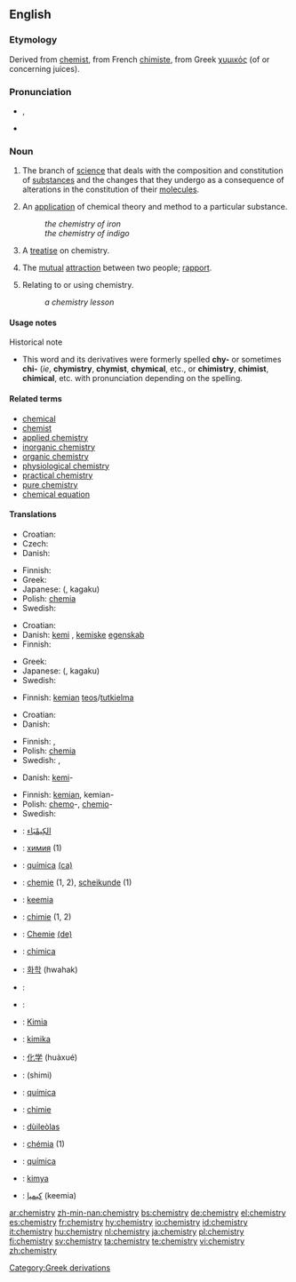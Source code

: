 {{wikipedia}}
==English==

===Etymology===
Derived from [[chemist]], from French [[chimiste]], from Greek [[χυμικός]] (of or concerning juices).

===Pronunciation===
*{{IPA|/ˈkem.ɪ.stri/}}, {{SAMPA|/"kem.I.stri/}}
*{{audio|en-us-chemistry.ogg|Audio (US)}}

===Noun===
{{en-noun|chemistr|ies}}

# {{uncountable}} The branch of [[science]] that deals with the composition and constitution of [[substance]]s and the changes that they undergo as a consequence of alterations in the constitution of their [[molecule]]s.
# An [[application]] of chemical theory and method to a particular substance.
#: ''the chemistry of iron''
#: ''the chemistry of indigo''
# A [[treatise]] on chemistry.
# {{context|informal}} The [[mutual]] [[attraction]] between two people; [[rapport]].
# {{context|modifier}} Relating to or using chemistry.
#:''a chemistry lesson''

====Usage notes====
;Historical note
*This word and its derivatives were formerly spelled '''chy-''' or sometimes '''chi-''' (''ie'', '''chymistry''', '''chymist''', '''chymical''', etc., or '''chimistry''', '''chimist''', '''chimical''', etc. with pronunciation depending on the spelling.

====Related terms====
*[[chemical]]
*[[chemist]]
*[[applied chemistry]]
*[[inorganic chemistry]]
*[[organic chemistry]]
*[[physiological chemistry]]
*[[practical chemistry]]
*[[pure chemistry]]
*[[chemical equation]]

====Translations====
{{trans-top|branch of science}}
* Croatian: {{t+|hr|kemija|f}}
* Czech: {{t+|cs|chemie|f}}
* Danish: {{t-|da|kemi|c}}
{{trans-mid}}
* Finnish: {{t+|fi|kemia}}
* Greek: {{t|el|χημεία|f|tr=chimeía|sc=Grek}}
* Japanese: {{JAchar|[[化学]]}} ({{JAchar|[[かがく]]}}, kagaku)
* Polish: [[chemia]] {{f}}
* Swedish: {{t|sv|kemi|c}}
{{trans-bottom}}

{{trans-top|application of chemical theory and method to a particular substance}}
* Croatian: {{t+|hr|kemija|f}}
* Danish: [[kemi]] {{c}}, [[kemiske]] [[egenskab]] {{c}}
* Finnish: {{t+|fi|kemia}}
{{trans-mid}}
* Greek: {{t|el|χημεία|f|tr=chimeía|sc=Grek}}
* Japanese: {{JAchar|[[化学]]}} ({{JAchar|[[かがく]]}}, kagaku)
* Swedish: {{t|sv|kemi|c}}
{{trans-bottom}}

{{trans-top|treatise on chemistry}}
* Finnish: [[kemia|kemian]] [[teos]]/[[tutkielma]]
{{trans-mid}}
{{trans-bottom}}

{{trans-top|mutual attraction between two people}}
* Croatian: {{t+|hr|kemija|f}}
* Danish: {{t-|da|kemi|c}}
{{trans-mid}}
* Finnish: {{t-|fi|vetovoima}}, {{t+|fi|kemia}}
* Polish: [[chemia]] {{f}}
* Swedish: {{t|sv|kemi|c}}, {{t|sv|personkemi|c}}
{{trans-bottom}}

{{trans-top|as modifier: relating to or using chemistry}}
* Danish: [[kemi]]-
{{trans-mid}}
* Finnish: [[kemia|kemian]], kemian-
* Polish: [[chemo]]-, [[chemio]]-
* Swedish: {{t|sv|kemi-|c}}
{{trans-bottom}}

{{checktrans-top}}
*{{ttbc|Arabic}}: [[الكِيمْيَاء]] {{f}}
*{{ttbc|Bulgarian}}: [[химия]] {{f}} (1)
*{{ttbc|Catalan}}: [[química]] {{f}} [[:ca:química|(ca)]]
*{{ttbc|Dutch}}: [[chemie]] {{f}} (1, 2), [[scheikunde]] {{f}} (1)
*{{ttbc|Estonian}}: [[keemia]]
*{{ttbc|French}}: [[chimie]] {{f}} (1, 2)
*{{ttbc|German}}: [[Chemie]] {{f}} [[:de:Chemie|(de)]]
*{{ttbc|Italian}}: [[chimica]] {{f}}
*{{ttbc|Korean}}: [[화학]] (hwahak)
*{{ttbc|Kurdish}}: {{KUchar|[[کیمیا]]}}
*{{ttbc|Norwegian}}: {{t-|no|kjemi|m}}
*{{ttbc|Malay}}: [[Kimia]]
*{{ttbc|Maltese}}: [[kimika]]
{{checktrans-mid}}
*{{ttbc|Mandarin Chinese}}: [[化学]] (huàxué)
*{{ttbc|Persian}}: {{FAchar|[[شیمی]]}} (shimi)
*{{ttbc|Portuguese}}: [[química]] {{f}}
*{{ttbc|Romanian}}: [[chimie]] {{f}}
*{{ttbc|Scottish Gaelic}}: [[dùileòlas]] {{m}}
*{{ttbc|Slovak}}: [[chémia]] {{f}} (1)
*{{ttbc|Spanish}}: [[química]] {{f}}
*{{ttbc|Turkish}}: [[kimya]]
*{{ttbc|Urdu}}: [[کیمیا]] (keemia) {{m}}
{{checktrans-bottom}}

[[Category:Greek derivations]]

[[ar:chemistry]]
[[zh-min-nan:chemistry]]
[[bs:chemistry]]
[[de:chemistry]]
[[el:chemistry]]
[[es:chemistry]]
[[fr:chemistry]]
[[hy:chemistry]]
[[io:chemistry]]
[[id:chemistry]]
[[it:chemistry]]
[[hu:chemistry]]
[[nl:chemistry]]
[[ja:chemistry]]
[[pl:chemistry]]
[[fi:chemistry]]
[[sv:chemistry]]
[[ta:chemistry]]
[[te:chemistry]]
[[vi:chemistry]]
[[zh:chemistry]]